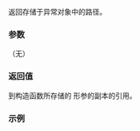 {{cpp/filesystem/filesystem_error/title|path1|path2}}
{{cpp/filesystem/filesystem_error/navbar}}
{{dcl begin}}
{{dcl | since=c++17 | 1=
const std::filesystem::path&amp; path1() const noexcept;
}}
{{dcl | since=c++17 | 1=
const std::filesystem::path&amp; path2() const noexcept;
}}
{{dcl end}}

返回存储于异常对象中的路径。

===参数===
（无）

===返回值===
到构造函数所存储的 {{tt|path}} 形参的副本的引用。

===示例===
{{example
|code=
#include &lt;cstdio&gt;
#include &lt;filesystem&gt;
#include &lt;iostream&gt;

int main()
{
    const std::filesystem::path old_p{std::tmpnam(nullptr)},
                                new_p{std::tmpnam(nullptr)};
    try {
        std::filesystem::rename(old_p, new_p); // 因为 old_p 不存在而抛出
    }
    catch(std::filesystem::filesystem_error const&amp; ex) {
        std::cout
            &lt;&lt; "what():  " &lt;&lt; ex.what() &lt;&lt; '\n'
            &lt;&lt; "path1(): " &lt;&lt; ex.path1() &lt;&lt; '\n'
            &lt;&lt; "path2(): " &lt;&lt; ex.path2() &lt;&lt; '\n';
    }
}
| p=true
| output=
what():  filesystem error: cannot rename: No such file or directory [/tmp/fileIzzRLB] [/tmp/fileiUDWlV]
path1(): "/tmp/fileIzzRLB"
path2(): "/tmp/fileiUDWlV"
}}

{{langlinks|en|es|ja|ru}}
